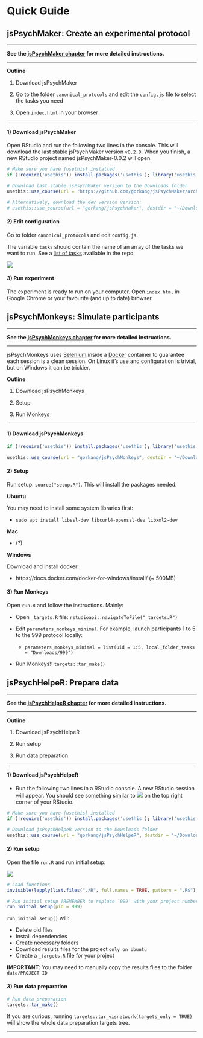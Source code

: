 # Quick Guide {#QuickGuide}


## jsPsychMaker: Create an experimental protocol {#QuickGuidejsPsychMaker}

---  

**See the [jsPsychMaker chapter](#jsPsychMaker) for more detailed instructions.**

---  

**Outline**

1) Download jsPsychMaker

2) Go to the folder `canonical_protocols` and edit the `config.js` file to select the tasks you need

3) Open `index.html` in your browser


---  

#### 1) Download jsPsychMaker {-}  

Open RStudio and run the following two lines in the console. This will download the last stable jsPsychMaker version `v0.2.0`. When you finish, a new RStudio project named jsPsychMaker-0.0.2 will open.  

```r

# Make sure you have {usethis} installed
if (!require('usethis')) install.packages('usethis'); library('usethis')

# Download last stable jsPsychMaker version to the Downloads folder
usethis::use_course(url = "https://github.com/gorkang/jsPsychMaker/archive/refs/tags/v0.2.0.zip", destdir = "~/Downloads/")

# Alternatively, download the dev version version:
# usethis::use_course(url = "gorkang/jsPsychMaker", destdir = "~/Downloads/")

```


#### 2) Edit configuration {-}  

Go to folder `canonical_protocols` and edit `config.js`.

The variable `tasks` should contain the name of an array of the tasks we want to run. See a [list of tasks](https://github.com/gorkang/jsPsychMaker/blob/main/canonical_protocol/canonical_protocol_details.csv) available in the repo.  
  

![](img/jsPsychmaker_config.png)


#### 3) Run experiment {-}  

The experiment is ready to run on your computer. Open `index.html` in Google Chrome or your favourite (and up to date) browser.



## jsPsychMonkeys: Simulate participants {#QuickGuidejsPsychMonkeys}

---  

**See the [jsPsychMonkeys chapter](#jsPsychMonkeys) for more detailed instructions.**

---  

jsPsychMonkeys uses [Selenium](https://www.selenium.dev/) inside a [Docker](https://www.docker.com/) container to guarantee each session is a clean session. On Linux it's use and configuration is trivial, but on Windows it can be trickier.  


**Outline**

1) Download jsPsychMonkeys

2) Setup

3) Run Monkeys


---  


#### 1) Download jsPsychMonkeys {-}

  
```r

if (!require('usethis')) install.packages('usethis'); library('usethis')

usethis::use_course(url = "gorkang/jsPsychMonkeys", destdir = "~/Downloads/")

```


#### 2) Setup {-}

Run setup: `source("setup.R")`. This will install the packages needed.  


**Ubuntu**

You may need to install some system libraries first: 

- `sudo apt install libssl-dev libcurl4-openssl-dev libxml2-dev`  


**Mac**

- (?)


**Windows**  

Download and install docker:  

- https://docs.docker.com/docker-for-windows/install/  (~ 500MB)  



#### 3) Run Monkeys {-}

Open `run.R` and follow the instructions. Mainly:

- Open `_targets.R`  file: `rstudioapi::navigateToFile("_targets.R")`

- Edit `parameters_monkeys_minimal`. For example, launch participants 1 to 5 to the 999 protocol locally:

  + `parameters_monkeys_minimal = list(uid = 1:5, local_folder_tasks = "Downloads/999")`

- Run Monkeys!: `targets::tar_make()`




## jsPsychHelpeR: Prepare data {#QuickGuidejsPsychHelpeR}

---  

**See the [jsPsychHelpeR chapter](#jsPsychHelpeR) for more detailed instructions.**

---  


**Outline**

1) Download jsPsychHelpeR

2) Run setup

3) Run data preparation


---  


#### 1) Download jsPsychHelpeR {-}

- Run the following two lines in a RStudio console. A new RStudio session will appear. You should see something similar to ![](img/jsPsychHelpeR-project.png) on the top right corner of your RStudio.  

```r

# Make sure you have {usethis} installed
if (!require('usethis')) install.packages('usethis'); library('usethis')

# Download jsPsychHelpeR version to the Downloads folder
usethis::use_course(url = "gorkang/jsPsychHelpeR", destdir = "~/Downloads/")

```


#### 2) Run setup {-}

Open the file `run.R` and run initial setup:  

![](img/files-pane_run.png)


```r

# Load functions
invisible(lapply(list.files("./R", full.names = TRUE, pattern = ".R$"), source))

# Run initial setup [REMEMBER to replace `999` with your project number]
run_initial_setup(pid = 999)

```

`run_initial_setup()` will:

- Delete old files 
- Install dependencies
- Create necessary folders
- Download results files for the project `only on Ubuntu`
- Create a `_targets.R` file for your project


**IMPORTANT**: You may need to manually copy the results files to the folder `data/PROJECT ID`


#### 3) Run data preparation {-}

```r

# Run data preparation
targets::tar_make()

```

If you are curious, running `targets::tar_visnetwork(targets_only = TRUE)` will show the whole data preparation targets tree.  


---  